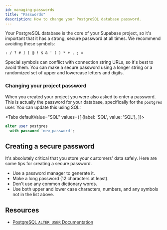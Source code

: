 ```yaml
---
id: managing-passwords
title: "Passwords"
description: How to change your PostgreSQL database password.
---
```



Your PostgreSQL database is the core of your Supabase project, so it's important that it has a strong, secure password at all times.
We recommend avoiding these symbols: 

`: / ? # ] [ @ ! $ & ' ( ) * + , ; =`

Special symbols can conflict with connection string URLs, so it's best to avoid them. You can make a secure password using a longer string or a randomized set of upper and lowercase letters and digits.


### Changing your project password

When you created your project you were also asked to enter a password. This is actually the password for your database, specifically for the `postgres` user.
You can update this using SQL:

<Tabs
defaultValue="SQL"
values={[
  {label: 'SQL', value: 'SQL'},
]}>

<TabItem value="SQL">

```sql
alter user postgres 
  with password 'new_password';
```

</TabItem>
</Tabs>


## Creating a secure password

It's absolutely critical that you store your customers' data safely. Here are some tips for creating a secure password.

- Use a password manager to generate it.
- Make a long password (12 characters at least).
- Don't use any common dictionary words.
- Use both upper and lower case characters, numbers, and any symbols not in the list above.

## Resources

- [PostgreSQL `ALTER USER` Documentation](https://www.postgresql.org/docs/12/sql-alteruser.html)


